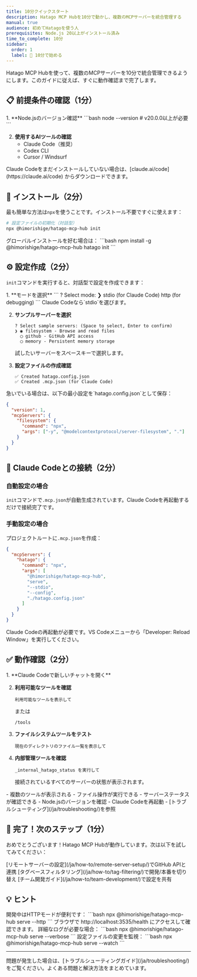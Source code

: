 ```yaml
---
title: 10分クイックスタート
description: Hatago MCP Hubを10分で動かし、複数のMCPサーバーを統合管理する
manual: true
audience: 初めてHatagoを使う人
prerequisites: Node.js 20以上がインストール済み
time_to_complete: 10分
sidebar:
  order: 1
  label: 🚀 10分で始める
---
```



Hatago MCP Hubを使って、複数のMCPサーバーを10分で統合管理できるようにします。このガイドに従えば、すぐに動作確認まで完了します。

## 📋 前提条件の確認（1分）

<Steps>
1. **Node.jsのバージョン確認**
   ```bash
   node --version  # v20.0.0以上が必要
   ```

2. **使用するAIツールの確認**
   - Claude Code（推奨）
   - Codex CLI
   - Cursor / Windsurf
  </Steps>

<Aside type="tip">
  Claude Codeをまだインストールしていない場合は、[claude.ai/code](https://claude.ai/code)
  からダウンロードできます。
</Aside>

## 🚀 インストール（2分）

最も簡単な方法は`npx`を使うことです。インストール不要ですぐに使えます：

```bash
# 設定ファイルの初期化（対話型）
npx @himorishige/hatago-mcp-hub init
```

<Aside type="note">
  グローバルインストールを好む場合は： ```bash npm install -g @himorishige/hatago-mcp-hub hatago
  init ```
</Aside>

## ⚙️ 設定作成（2分）

`init`コマンドを実行すると、対話型で設定を作成できます：

<Steps>
1. **モードを選択**
   ```
   ? Select mode: 
   ❯ stdio (for Claude Code)
     http (for debugging)
   ```
   Claude Codeなら`stdio`を選びます。

2. **サンプルサーバーを選択**

   ```
   ? Select sample servers: (Space to select, Enter to confirm)
   ❯ ◉ filesystem - Browse and read files
     ◯ github - GitHub API access
     ◯ memory - Persistent memory storage
   ```

   試したいサーバーをスペースキーで選択します。

3. **設定ファイルの作成確認**
   ```
   ✅ Created hatago.config.json
   ✅ Created .mcp.json (for Claude Code)
   ```
</Steps>

<Aside type="tip" title="最小設定例">
急いでいる場合は、以下の最小設定を`hatago.config.json`として保存：

```json
{
  "version": 1,
  "mcpServers": {
    "filesystem": {
      "command": "npx",
      "args": ["-y", "@modelcontextprotocol/server-filesystem", "."]
    }
  }
}
```

</Aside>

## 🔌 Claude Codeとの接続（2分）

### 自動設定の場合

`init`コマンドで`.mcp.json`が自動生成されています。Claude Codeを再起動するだけで接続完了です。

### 手動設定の場合

プロジェクトルートに`.mcp.json`を作成：

```json
{
  "mcpServers": {
    "hatago": {
      "command": "npx",
      "args": [
        "@himorishige/hatago-mcp-hub",
        "serve",
        "--stdio",
        "--config",
        "./hatago.config.json"
      ]
    }
  }
}
```

<Aside type="caution">
  Claude Codeの再起動が必要です。VS Codeメニューから「Developer: Reload Window」を実行してください。
</Aside>

## ✅ 動作確認（2分）

<Steps>
1. **Claude Codeで新しいチャットを開く**

2. **利用可能なツールを確認**

   ```
   利用可能なツールを表示して
   ```

   または

   ```
   /tools
   ```

3. **ファイルシステムツールをテスト**

   ```
   現在のディレクトリのファイル一覧を表示して
   ```

4. **内部管理ツールを確認**
   ```
   _internal_hatago_status を実行して
   ```
   接続されているすべてのサーバーの状態が表示されます。
</Steps>

<CardGrid>
  <Card title="✅ 成功の確認" icon="check">
    - 複数のツールが表示される - ファイル操作が実行できる - サーバーステータスが確認できる
  </Card>
  <Card title="❌ うまくいかない場合" icon="warning">
    - Node.jsのバージョンを確認 - Claude Codeを再起動 -
    [トラブルシューティング](/ja/troubleshooting/)を参照
  </Card>
</CardGrid>

## 🎉 完了！次のステップ（1分）

おめでとうございます！Hatago MCP Hubが動作しています。次は以下を試してみてください：

<CardGrid stagger>
  <Card title="GitHubサーバーを追加" icon="github">
    [リモートサーバーの設定](/ja/how-to/remote-server-setup/)でGitHub APIと連携
  </Card>
  <Card title="環境ごとに設定を分ける" icon="setting">
    [タグベースフィルタリング](/ja/how-to/tag-filtering/)で開発/本番を切り替え
  </Card>
  <Card title="チームで共有" icon="group">
    [チーム開発ガイド](/ja/how-to/team-development/)で設定を共有
  </Card>
</CardGrid>

## 💡 ヒント

<Tabs>
  <TabItem label="HTTPモードでデバッグ">
    開発中はHTTPモードが便利です： ```bash npx @himorishige/hatago-mcp-hub serve --http ```
    ブラウザで http://localhost:3535/health にアクセスして確認できます。
  </TabItem>
  <TabItem label="ログレベルを変更">
    詳細なログが必要な場合： ```bash npx @himorishige/hatago-mcp-hub serve --verbose ```
  </TabItem>
  <TabItem label="設定の自動リロード">
    設定ファイルの変更を監視： ```bash npx @himorishige/hatago-mcp-hub serve --watch ```
  </TabItem>
</Tabs>

---

<Aside type="tip" title="困ったときは">
  問題が発生した場合は、[トラブルシューティングガイド](/ja/troubleshooting/)をご覧ください。よくある問題と解決方法をまとめています。
</Aside>
